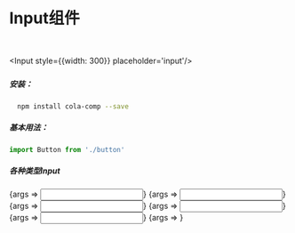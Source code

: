 
<Meta title="Input" 
  component={Input}
  />

# Input组件

<br/>


<Input style={{width: 300}} placeholder='input'/>

#####
##### 安装：

```sh
  npm install cola-comp --save
```
##### 基本用法：
```js
import Button from './button'
```

##### 各种类型Input

<Canvas>
  <Story name="default" args={{
    placeholder: 'default'
  }}>
    {args => <Input {...args} style={{width: 300}}/>}
  </Story>
  <Story name="Icon" args={{
    icon: 'search',
    placeholder: 'Input后部添加图标'
  }}>
    {args => <Input {...args} style={{width: 300}}/>}
  </Story>
  <Story name="disabled" args={{
    disabled: true,
    placeholder: 'Input禁用'
  }}>
    {args => <Input {...args} style={{width: 300}}/>}
  </Story>
  <Story name="prepend" args={{
    defaultValue: 'www.google',
    prepend: 'https://'
  }}>
    {args => <Input {...args} style={{width: 300}}/>}
  </Story>
  <Story name="append" args={{
    append: '.com',
    defaultValue: 'google'
  }}>
    {args => <Input {...args} style={{width: 300}}/>}
  </Story>
  <Story name="password" args={{
  }}>
    {args => <Input.Password {...args} style={{width: 300}}/>}
  </Story>
</Canvas>

<Props of={Input} />


